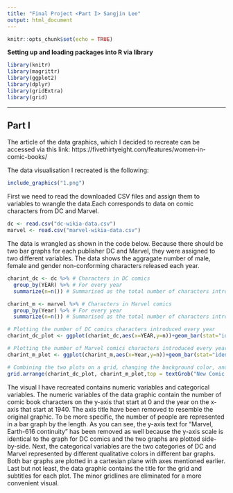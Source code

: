 ```yaml
---
title: "Final Project <Part I> Sangjin Lee"
output: html_document
---
```


```r
knitr::opts_chunk$set(echo = TRUE)
```

**Setting up and loading packages into R via library**
```r
library(knitr)
library(magrittr)
library(ggplot2)
library(dplyr)
library(gridExtra)
library(grid)
```


---------------------------------------------------------------------------------------------------
## Part I

The article of the data graphics, which I decided to recreate can be accessed via this link:
https://fivethirtyeight.com/features/women-in-comic-books/

The data visualisation I recreated is the following:
```r
include_graphics("1.png")
```


First we need to read the downloaded CSV files and assign them to variables to wrangle the data.Each corresponds to data on comic characters from DC and Marvel. 
```r
dc <- read.csv("dc-wikia-data.csv")
marvel <- read.csv("marvel-wikia-data.csv")
```

The data is wrangled as shown in the code below. Because there should be two bar graphs for each publisher DC and Marvel, they were assigned to two different variables. The data shows the aggragate number of male, female and gender non-conforming characters released each year. 
```r
charint_dc <- dc %>% # Characters in DC comics
  group_by(YEAR) %>% # For every year
  summarize(n=n()) # Summarised as the total number of characters introduced every year

charint_m <- marvel %>% # Characters in Marvel comics
  group_by(Year) %>% # For every year
  summarize(n=n()) # Summarised as the total number of characters introduced every year

# Plotting the number of DC comics characters introduced every year
charint_dc_plot <- ggplot(charint_dc,aes(x=YEAR,y=n))+geom_bar(stat="identity",fill="#0F94E0")+scale_x_continuous(breaks=seq(1940,2013,20))+theme(axis.title.x=element_blank(),axis.title.y=element_blank(),plot.background = element_rect(fill = "grey92"),panel.grid.major = element_line(size = 0.5, linetype = 'solid',colour = "grey"),panel.grid.minor = element_blank())+ggtitle("DC, New Earth continuity")+ylim(0,500)

# Plotting the number of Marvel comics characters introduced every year
charint_m_plot <- ggplot(charint_m,aes(x=Year,y=n))+geom_bar(stat="identity",fill="#D84408")+scale_y_continuous(breaks=c(0,110,220,330,440,550))+theme(axis.title.x=element_blank(), axis.text.y=element_blank(),axis.title.y=element_blank(),axis.ticks.y = element_blank(),plot.background = element_rect(fill = "grey92"),panel.grid.major = element_line(size = 0.5, linetype = 'solid',colour = "grey"),panel.grid.minor = element_blank())+ggtitle("Marvel, Earth-616 continuity")

# Combining the two plots on a grid, changing the background color, and adding title
grid.arrange(charint_dc_plot, charint_m_plot,top = textGrob("New Comic Book Characters Introduced Per Year",gp=gpar(fontsize=20,font=2)),nrow = 1)
```

The visual I have recreated contains numeric variables and categorical variables. The numeric variables of the data graphic contain the number of comic book characters on the y-axis that start at 0 and the year on the x-axis that start at 1940. The axis title have been removed to resemble the original graphic. To be more specific, the number of people are represented in a bar graph by the length. As you can see, the y-axis text for "Marvel, Earth-616 continuity" has been removed as well because the y-axis scale is identical to the graph for DC comics and the two graphs are plotted side-by-side. Next, the categorical variables are the two categories of DC and Marvel represented by different qualitative colors in different bar graphs. Both bar graphs are plotted in a cartesian plane with axes mentioned earlier. Last but not least, the data graphic contains the title for the grid and subtitles for each plot. The minor gridlines are eliminated for a more convenient visual.